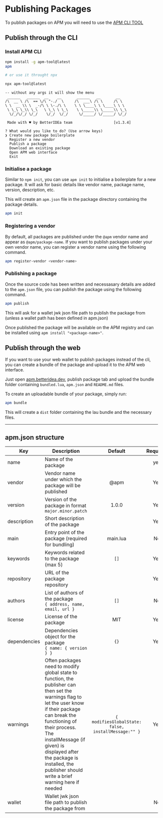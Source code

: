 # Publishing Packages

To publish packages on APM you will need to use the [APM CLI TOOL](https://www.npmjs.com/package/apm-tool) 

## Publish through the CLI

### Install APM CLI 

```bash
npm install -g apm-tool@latest
apm

# or use it throught npx

npx apm-tool@latest
```

```
-- without any args it will show the menu
 ______   ______  __    __       ______   __       __    
/\  __ \ /\  == \/\ "-./  \     /\  ___\ /\ \     /\ \   
\ \  __ \\ \  _-/\ \ \-./\ \    \ \ \____\ \ \____\ \ \  
 \ \_\ \_\\ \_\   \ \_\ \ \_\    \ \_____\\ \_____\\ \_\ 
  \/_/\/_/ \/_/    \/_/  \/_/     \/_____/ \/_____/ \/_/ 
                                                          
 Made with ♥ by BetterIDEa team                   [v1.3.4]

? What would you like to do? (Use arrow keys)
❯ Create new package boilerplate
  Register a new vendor
  Publish a package
  Download an existing package
  Open APM web interface
  Exit
```


### Initialise a package

Similar to `npm init`, you can use `apm init` to initialise a boilerplate for a new package.
It will ask for basic details like vendor name, package name, version, description, etc.

This will create an `apm.json` file in the package directory containing the package details.

```bash
apm init
```


### Registering a vendor

By default, all packages are published under the `@apm` vendor name and appear as `@apm/package-name`.
If you want to publish packages under your own vendor name, you can register a vendor name using the following command.

```bash
apm register-vendor <vendor-name>
```

### Publishing a package

Once the source code has been written and necessasary details are added to the `apm.json` file, you can publish the package using the following command.

```bash
apm publish
```

This will ask for a wallet jwk json file path to publish the package from (unless a wallet path has been defined in apm.json)

Once published the package will be available on the APM registry and can be installed using `apm install "<package-name>"`.

## Publish through the web

If you want to use your web wallet to publish packages instead of the cli, you can create a bundle of the package and upload it to the APM web interface.

Just open [apm.betteridea.dev](https://apm.betteridea.dev), publish package tab and upload the bundle folder containing `bundled.lua`, `apm.json` and `README.md` files.

To create an uploadable bundle of your package, simply run:

```bash
apm bundle
```

This will create a `dist` folder containing the lau bundle and the necessary files.

---

## apm.json structure

| Key | Description | Default | Required |
| --- | --- | :---: | :---: |
| name | Name of the package | | yes |
| vendor | Vendor name under which the package will be published |  @apm | Yes |
| version | Version of the package in format `major.minor.patch` | 1.0.0 | Yes |
| description | Short description of the package | | Yes |
| main | Entry point of the package (required for bundling) | main.lua | No |
| keywords | Keywords related to the package (max 5) | `[]` | Yes |
| repository | URL of the package repository | | Yes |
| authors | List of authors of the package <br/> `{ address, name, email, url }` | `[]` | No |
| license | License of the package | MIT | Yes |
| dependencies | Dependencies object for the package<br/>`{ name: { version } }` | `{}` | Yes |
| warnings | Often packages need to modify global state to function, the publisher can then set the warnings flag to let the user know if their package can break the functioning of their process.<br/> The installMessage (if given) is displayed after the package is installed, the publisher should write a brief warning here if needed | `{ modifiesGlobalState: false, installMessage:"" }` | Yes |
| wallet | Wallet jwk json file path to publish the package from | | No |